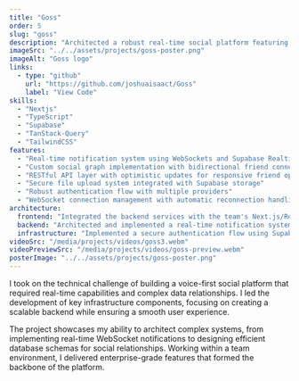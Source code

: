 ```yaml
---
title: "Goss"
order: 5
slug: "goss"
description: "Architected a robust real-time social platform featuring WebSocket notifications, social graph management, and file handling. Built with Next.js, TypeScript, and Supabase."
imageSrc: "../../assets/projects/goss-poster.png"
imageAlt: "Goss logo"
links:
  - type: "github"
    url: "https://github.com/joshuaisaact/Goss"
    label: "View Code"
skills:
  - "Nextjs"
  - "TypeScript"
  - "Supabase"
  - "TanStack-Query"
  - "TailwindCSS"
features:
  - "Real-time notification system using WebSockets and Supabase Realtime for instant updates"
  - "Custom social graph implementation with bidirectional friend connections in PostgreSQL"
  - "RESTful API layer with optimistic updates for responsive friend operations"
  - "Secure file upload system integrated with Supabase storage"
  - "Robust authentication flow with multiple providers"
  - "WebSocket connection management with automatic reconnection handling"
architecture:
  frontend: "Integrated the backend services with the team's Next.js/React frontend. Implemented Tanstack Query for efficient state management and optimistic updates, significantly improving perceived performance. Built reusable hooks for WebSocket management and real-time data synchronization."
  backend: "Architected and implemented a real-time notification system using WebSockets and Supabase Realtime, ensuring reliable message delivery across multiple client sessions. Designed an efficient social graph schema in PostgreSQL, optimizing friend relationship queries and management. Built RESTful APIs with comprehensive validation and error handling."
  infrastructure: "Implemented a secure authentication flow using Supabase, supporting multiple providers and session management. Built a scalable file upload system with proper access controls and storage optimization. Set up WebSocket infrastructure with connection pooling and automatic recovery."
videoSrc: "/media/projects/videos/goss3.webm"
videoPreviewSrc: "/media/projects/videos/goss-preview.webm"
posterImage: "../../assets/projects/goss-poster.png"
---
```


I took on the technical challenge of building a voice-first social platform that required real-time capabilities and complex data relationships. I led the development of key infrastructure components, focusing on creating a scalable backend while ensuring a smooth user experience.

The project showcases my ability to architect complex systems, from implementing real-time WebSocket notifications to designing efficient database schemas for social relationships. Working within a team environment, I delivered enterprise-grade features that formed the backbone of the platform.
